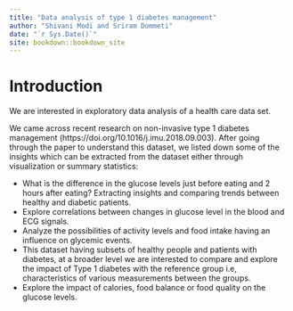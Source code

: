 ```yaml
--- 
title: "Data analysis of type 1 diabetes management"
author: "Shivani Modi and Sriram Dommeti"
date: "`r Sys.Date()`"
site: bookdown::bookdown_site
---
```


# Introduction

We are interested in exploratory data analysis of a health care data set.

We came across recent research on non-invasive type 1 diabetes management (https://doi.org/10.1016/j.imu.2018.09.003). After going through the paper to understand this dataset, we listed down some of the insights which can be extracted from the dataset either through visualization or summary statistics:

*	What is the difference in the glucose levels just before eating and 2 hours after eating? Extracting insights and comparing trends between healthy and diabetic patients.
*	Explore correlations between changes in glucose level in the blood and ECG signals.
*	Analyze the possibilities of activity levels and food intake having an influence on glycemic events.
*	This dataset having subsets of healthy people and patients with diabetes, at a broader level we are interested to compare and explore the impact of Type 1 diabetes with the reference group i.e, characteristics of various measurements between the groups.
*	Explore the impact of calories, food balance or food quality on the glucose levels.
